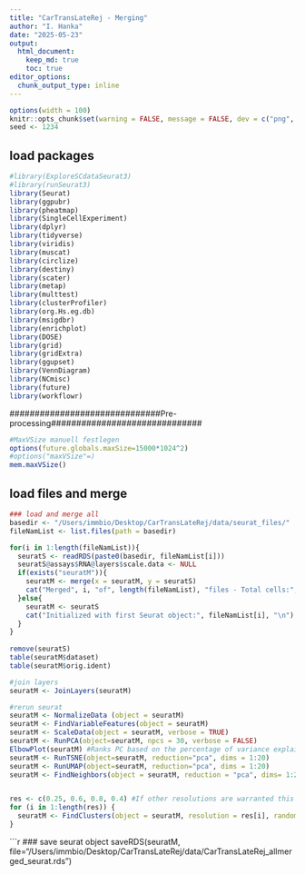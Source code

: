 ```yaml
---
title: "CarTransLateRej - Merging"
author: "I. Hanka"
date: "2025-05-23"
output: 
  html_document:
    keep_md: true
    toc: true
editor_options: 
  chunk_output_type: inline
---
```


```r
options(width = 100)
knitr::opts_chunk$set(warning = FALSE, message = FALSE, dev = c("png", "pdf"))
seed <- 1234
```

## load packages
```r
#library(ExploreSCdataSeurat3)
#library(runSeurat3)
library(Seurat)
library(ggpubr)
library(pheatmap)
library(SingleCellExperiment)
library(dplyr)
library(tidyverse)
library(viridis)
library(muscat)
library(circlize)
library(destiny)
library(scater)
library(metap)
library(multtest)
library(clusterProfiler)
library(org.Hs.eg.db)
library(msigdbr)
library(enrichplot)
library(DOSE)
library(grid)
library(gridExtra)
library(ggupset)
library(VennDiagram)
library(NCmisc)
library(future)
library(workflowr)
```

##############################Pre-processing##############################
```r
#MaxVSize manuell festlegen
options(future.globals.maxSize=15000*1024^2)
#options("maxVSize"=)
mem.maxVSize()
```

## load files and merge
```r
### load and merge all 
basedir <- "/Users/immbio/Desktop/CarTransLateRej/data/seurat_files/"
fileNamList <- list.files(path = basedir)

for(i in 1:length(fileNamList)){
  seuratS <- readRDS(paste0(basedir, fileNamList[i]))
  seuratS@assays$RNA@layers$scale.data <- NULL
  if(exists("seuratM")){
    seuratM <- merge(x = seuratM, y = seuratS)
    cat("Merged", i, "of", length(fileNamList), "files - Total cells:", ncol(seuratM), "\n")
  }else{
    seuratM <- seuratS
    cat("Initialized with first Seurat object:", fileNamList[i], "\n")
  }
}
 
remove(seuratS)
table(seuratM$dataset)
table(seuratM$orig.ident)

#join layers
seuratM <- JoinLayers(seuratM)

#rerun seurat
seuratM <- NormalizeData (object = seuratM)
seuratM <- FindVariableFeatures(object = seuratM)
seuratM <- ScaleData(object = seuratM, verbose = TRUE)
seuratM <- RunPCA(object=seuratM, npcs = 30, verbose = FALSE)
ElbowPlot(seuratM) #Ranks PC based on the percentage of variance explained by each one. At flattening curve, the majority of true signal is captured by this number of PCs. Including too many PCs usually does not affect much the result, while including too few PCs can affect the results very much
seuratM <- RunTSNE(object=seuratM, reduction="pca", dims = 1:20)
seuratM <- RunUMAP(object=seuratM, reduction="pca", dims = 1:20)
seuratM <- FindNeighbors(object = seuratM, reduction = "pca", dims= 1:20)


res <- c(0.25, 0.6, 0.8, 0.4) #If other resolutions are warranted this needs to be changed
for (i in 1:length(res)) {
  seuratM <- FindClusters(object = seuratM, resolution = res[i], random.seed = 1234)
}
```

```r
### save seurat object
saveRDS(seuratM, file="/Users/immbio/Desktop/CarTransLateRej/data/CarTransLateRej_allmerged_seurat.rds")
